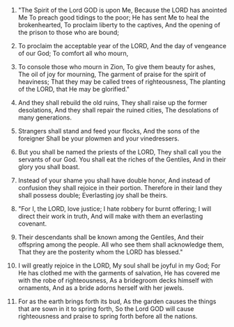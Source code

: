 
1. "The Spirit of the Lord GOD is upon Me, Because the LORD has anointed Me To preach good tidings to the poor; He has sent Me to heal the brokenhearted, To proclaim liberty to the captives, And the opening of the prison to those who are bound;

2. To proclaim the acceptable year of the LORD, And the day of vengeance of our God; To comfort all who mourn,

3. To console those who mourn in Zion, To give them beauty for ashes, The oil of joy for mourning, The garment of praise for the spirit of heaviness; That they may be called trees of righteousness, The planting of the LORD, that He may be glorified."

4. And they shall rebuild the old ruins, They shall raise up the former desolations, And they shall repair the ruined cities, The desolations of many generations.

5. Strangers shall stand and feed your flocks, And the sons of the foreigner Shall be your plowmen and your vinedressers.

6. But you shall be named the priests of the LORD, They shall call you the servants of our God. You shall eat the riches of the Gentiles, And in their glory you shall boast.

7. Instead of your shame you shall have double honor, And instead of confusion they shall rejoice in their portion. Therefore in their land they shall possess double; Everlasting joy shall be theirs.

8. "For I, the LORD, love justice; I hate robbery for burnt offering; I will direct their work in truth, And will make with them an everlasting covenant.

9. Their descendants shall be known among the Gentiles, And their offspring among the people. All who see them shall acknowledge them, That they are the posterity whom the LORD has blessed."

10. I will greatly rejoice in the LORD, My soul shall be joyful in my God; For He has clothed me with the garments of salvation, He has covered me with the robe of righteousness, As a bridegroom decks himself with ornaments, And as a bride adorns herself with her jewels.

11. For as the earth brings forth its bud, As the garden causes the things that are sown in it to spring forth, So the Lord GOD will cause righteousness and praise to spring forth before all the nations.


